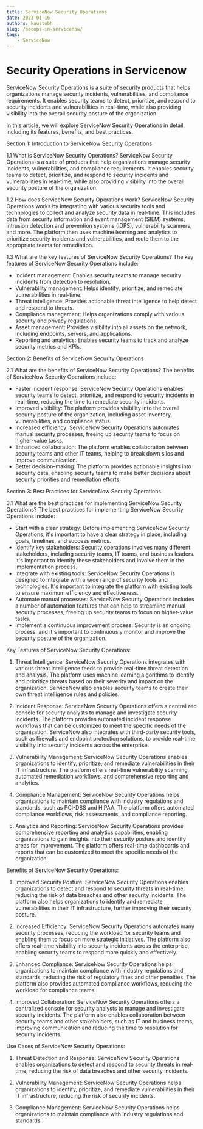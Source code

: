 ```yaml
---
title: ServiceNow Security Operations
date: 2023-01-16
authors: kaustubh
slug: /secops-in-servicenow/
tags:
    - ServiceNow
---
```


# Security Operations in Servicenow
ServiceNow Security Operations is a suite of security products that helps organizations manage security incidents, vulnerabilities, and compliance requirements. It enables security teams to detect, prioritize, and respond to security incidents and vulnerabilities in real-time, while also providing visibility into the overall security posture of the organization.

In this article, we will explore ServiceNow Security Operations in detail, including its features, benefits, and best practices.

Section 1: Introduction to ServiceNow Security Operations

1.1 What is ServiceNow Security Operations? ServiceNow Security Operations is a suite of products that help organizations manage security incidents, vulnerabilities, and compliance requirements. It enables security teams to detect, prioritize, and respond to security incidents and vulnerabilities in real-time, while also providing visibility into the overall security posture of the organization.

1.2 How does ServiceNow Security Operations work? ServiceNow Security Operations works by integrating with various security tools and technologies to collect and analyze security data in real-time. This includes data from security information and event management (SIEM) systems, intrusion detection and prevention systems (IDPS), vulnerability scanners, and more. The platform then uses machine learning and analytics to prioritize security incidents and vulnerabilities, and route them to the appropriate teams for remediation.

1.3 What are the key features of ServiceNow Security Operations? The key features of ServiceNow Security Operations include:

-   Incident management: Enables security teams to manage security incidents from detection to resolution.
-   Vulnerability management: Helps identify, prioritize, and remediate vulnerabilities in real-time.
-   Threat intelligence: Provides actionable threat intelligence to help detect and respond to threats.
-   Compliance management: Helps organizations comply with various security and privacy regulations.
-   Asset management: Provides visibility into all assets on the network, including endpoints, servers, and applications.
-   Reporting and analytics: Enables security teams to track and analyze security metrics and KPIs.

Section 2: Benefits of ServiceNow Security Operations

2.1 What are the benefits of ServiceNow Security Operations? The benefits of ServiceNow Security Operations include:

-   Faster incident response: ServiceNow Security Operations enables security teams to detect, prioritize, and respond to security incidents in real-time, reducing the time to remediate security incidents.
-   Improved visibility: The platform provides visibility into the overall security posture of the organization, including asset inventory, vulnerabilities, and compliance status.
-   Increased efficiency: ServiceNow Security Operations automates manual security processes, freeing up security teams to focus on higher-value tasks.
-   Enhanced collaboration: The platform enables collaboration between security teams and other IT teams, helping to break down silos and improve communication.
-   Better decision-making: The platform provides actionable insights into security data, enabling security teams to make better decisions about security priorities and remediation efforts.

Section 3: Best Practices for ServiceNow Security Operations

3.1 What are the best practices for implementing ServiceNow Security Operations? The best practices for implementing ServiceNow Security Operations include:

-   Start with a clear strategy: Before implementing ServiceNow Security Operations, it's important to have a clear strategy in place, including goals, timelines, and success metrics.
-   Identify key stakeholders: Security operations involves many different stakeholders, including security teams, IT teams, and business leaders. It's important to identify these stakeholders and involve them in the implementation process.
-   Integrate with existing tools: ServiceNow Security Operations is designed to integrate with a wide range of security tools and technologies. It's important to integrate the platform with existing tools to ensure maximum efficiency and effectiveness.
-   Automate manual processes: ServiceNow Security Operations includes a number of automation features that can help to streamline manual security processes, freeing up security teams to focus on higher-value tasks.
-   Implement a continuous improvement process: Security is an ongoing process, and it's important to continuously monitor and improve the security posture of the organization. 

Key Features of ServiceNow Security Operations:

1.  Threat Intelligence: ServiceNow Security Operations integrates with various threat intelligence feeds to provide real-time threat detection and analysis. The platform uses machine learning algorithms to identify and prioritize threats based on their severity and impact on the organization. ServiceNow also enables security teams to create their own threat intelligence rules and policies.

2.  Incident Response: ServiceNow Security Operations offers a centralized console for security analysts to manage and investigate security incidents. The platform provides automated incident response workflows that can be customized to meet the specific needs of the organization. ServiceNow also integrates with third-party security tools, such as firewalls and endpoint protection solutions, to provide real-time visibility into security incidents across the enterprise.

3.  Vulnerability Management: ServiceNow Security Operations enables organizations to identify, prioritize, and remediate vulnerabilities in their IT infrastructure. The platform offers real-time vulnerability scanning, automated remediation workflows, and comprehensive reporting and analytics.

4.  Compliance Management: ServiceNow Security Operations helps organizations to maintain compliance with industry regulations and standards, such as PCI-DSS and HIPAA. The platform offers automated compliance workflows, risk assessments, and compliance reporting.

5.  Analytics and Reporting: ServiceNow Security Operations provides comprehensive reporting and analytics capabilities, enabling organizations to gain insights into their security posture and identify areas for improvement. The platform offers real-time dashboards and reports that can be customized to meet the specific needs of the organization.

Benefits of ServiceNow Security Operations:

1.  Improved Security Posture: ServiceNow Security Operations enables organizations to detect and respond to security threats in real-time, reducing the risk of data breaches and other security incidents. The platform also helps organizations to identify and remediate vulnerabilities in their IT infrastructure, further improving their security posture.

2.  Increased Efficiency: ServiceNow Security Operations automates many security processes, reducing the workload for security teams and enabling them to focus on more strategic initiatives. The platform also offers real-time visibility into security incidents across the enterprise, enabling security teams to respond more quickly and effectively.

3.  Enhanced Compliance: ServiceNow Security Operations helps organizations to maintain compliance with industry regulations and standards, reducing the risk of regulatory fines and other penalties. The platform also provides automated compliance workflows, reducing the workload for compliance teams.

4.  Improved Collaboration: ServiceNow Security Operations offers a centralized console for security analysts to manage and investigate security incidents. The platform also enables collaboration between security teams and other stakeholders, such as IT and business teams, improving communication and reducing the time to resolution for security incidents.

Use Cases of ServiceNow Security Operations:

1.  Threat Detection and Response: ServiceNow Security Operations enables organizations to detect and respond to security threats in real-time, reducing the risk of data breaches and other security incidents.

2.  Vulnerability Management: ServiceNow Security Operations helps organizations to identify, prioritize, and remediate vulnerabilities in their IT infrastructure, reducing the risk of security incidents.

3.  Compliance Management: ServiceNow Security Operations helps organizations to maintain compliance with industry regulations and standards